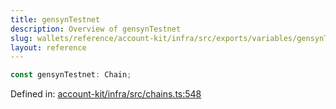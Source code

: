 ```yaml
---
title: gensynTestnet
description: Overview of gensynTestnet
slug: wallets/reference/account-kit/infra/src/exports/variables/gensynTestnet
layout: reference
---
```


```ts
const gensynTestnet: Chain;
```

Defined in: [account-kit/infra/src/chains.ts:548](https://github.com/alchemyplatform/aa-sdk/blob/4987bdd63823427c48ec21401b71fa3cfc2d0675/account-kit/infra/src/chains.ts#L548)
